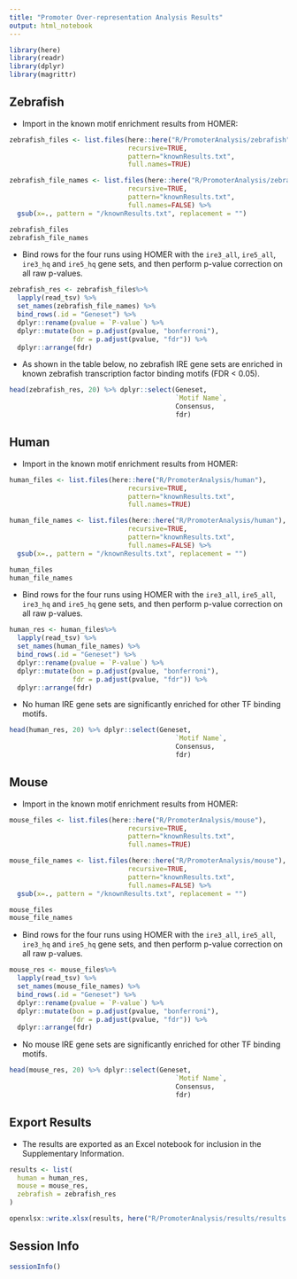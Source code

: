 ```yaml
---
title: "Promoter Over-representation Analysis Results"
output: html_notebook
---
```


```r
library(here)
library(readr)
library(dplyr)
library(magrittr)
```


## Zebrafish

- Import in the known motif enrichment results from HOMER:

```r
zebrafish_files <- list.files(here::here("R/PromoterAnalysis/zebrafish"), 
                              recursive=TRUE, 
                              pattern="knownResults.txt", 
                              full.names=TRUE)

zebrafish_file_names <- list.files(here::here("R/PromoterAnalysis/zebrafish"), 
                              recursive=TRUE, 
                              pattern="knownResults.txt", 
                              full.names=FALSE) %>%
  gsub(x=., pattern = "/knownResults.txt", replacement = "")

zebrafish_files
zebrafish_file_names
```

- Bind rows for the four runs using HOMER with the `ire3_all`, `ire5_all`, 
`ire3_hq` and `ire5_hq` gene sets, and then perform p-value correction on 
all raw p-values. 

```r
zebrafish_res <- zebrafish_files%>%
  lapply(read_tsv) %>%
  set_names(zebrafish_file_names) %>% 
  bind_rows(.id = "Geneset") %>% 
  dplyr::rename(pvalue = `P-value`) %>%
  dplyr::mutate(bon = p.adjust(pvalue, "bonferroni"),
                fdr = p.adjust(pvalue, "fdr")) %>%
  dplyr::arrange(fdr)
```

- As shown in the table below, no zebrafish IRE gene sets are enriched in 
known zebrafish transcription factor binding motifs (FDR < 0.05). 

```r
head(zebrafish_res, 20) %>% dplyr::select(Geneset, 
                                          `Motif Name`, 
                                          Consensus,
                                          fdr)
```


## Human

- Import in the known motif enrichment results from HOMER:

```r
human_files <- list.files(here::here("R/PromoterAnalysis/human"), 
                              recursive=TRUE, 
                              pattern="knownResults.txt", 
                              full.names=TRUE)

human_file_names <- list.files(here::here("R/PromoterAnalysis/human"), 
                              recursive=TRUE, 
                              pattern="knownResults.txt", 
                              full.names=FALSE) %>%
  gsub(x=., pattern = "/knownResults.txt", replacement = "")

human_files
human_file_names
```

- Bind rows for the four runs using HOMER with the `ire3_all`, `ire5_all`, 
`ire3_hq` and `ire5_hq` gene sets, and then perform p-value correction on 
all raw p-values. 

```r
human_res <- human_files%>%
  lapply(read_tsv) %>%
  set_names(human_file_names) %>% 
  bind_rows(.id = "Geneset") %>% 
  dplyr::rename(pvalue = `P-value`) %>%
  dplyr::mutate(bon = p.adjust(pvalue, "bonferroni"),
                fdr = p.adjust(pvalue, "fdr")) %>%
  dplyr::arrange(fdr)
```

- No human IRE gene sets are significantly enriched for other TF 
binding motifs. 

```r
head(human_res, 20) %>% dplyr::select(Geneset, 
                                          `Motif Name`, 
                                          Consensus,
                                          fdr)
```



## Mouse

- Import in the known motif enrichment results from HOMER:

```r
mouse_files <- list.files(here::here("R/PromoterAnalysis/mouse"), 
                              recursive=TRUE, 
                              pattern="knownResults.txt", 
                              full.names=TRUE)

mouse_file_names <- list.files(here::here("R/PromoterAnalysis/mouse"), 
                              recursive=TRUE, 
                              pattern="knownResults.txt", 
                              full.names=FALSE) %>%
  gsub(x=., pattern = "/knownResults.txt", replacement = "")

mouse_files
mouse_file_names
```

- Bind rows for the four runs using HOMER with the `ire3_all`, `ire5_all`, 
`ire3_hq` and `ire5_hq` gene sets, and then perform p-value correction on 
all raw p-values. 

```r
mouse_res <- mouse_files%>%
  lapply(read_tsv) %>%
  set_names(mouse_file_names) %>% 
  bind_rows(.id = "Geneset") %>% 
  dplyr::rename(pvalue = `P-value`) %>%
  dplyr::mutate(bon = p.adjust(pvalue, "bonferroni"),
                fdr = p.adjust(pvalue, "fdr")) %>%
  dplyr::arrange(fdr)
```

- No mouse IRE gene sets are significantly enriched for other TF 
binding motifs. 

```r
head(mouse_res, 20) %>% dplyr::select(Geneset, 
                                          `Motif Name`, 
                                          Consensus,
                                          fdr)
```

## Export Results

- The results are exported as an Excel notebook for inclusion in the 
Supplementary Information. 

```r
results <- list(
  human = human_res,
  mouse = mouse_res,
  zebrafish = zebrafish_res
)

openxlsx::write.xlsx(results, here("R/PromoterAnalysis/results/results.xlsx"))
```


## Session Info

```r
sessionInfo()
```

